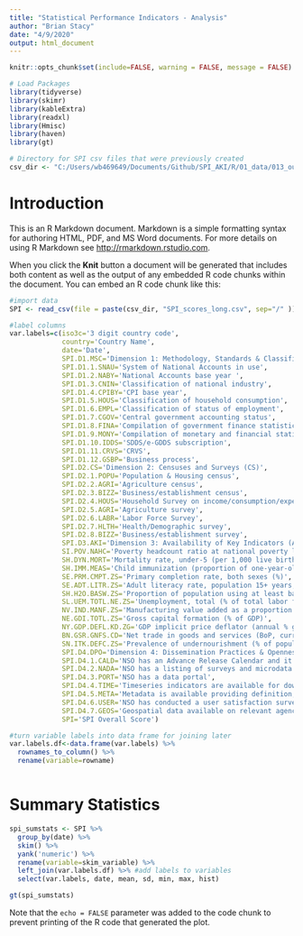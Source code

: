 ```yaml
---
title: "Statistical Performance Indicators - Analysis"
author: "Brian Stacy"
date: "4/9/2020"
output: html_document
---
```


```r
knitr::opts_chunk$set(include=FALSE, warning = FALSE, message = FALSE)

# Load Packages
library(tidyverse)
library(skimr)
library(kableExtra)
library(readxl)
library(Hmisc)
library(haven)
library(gt)

# Directory for SPI csv files that were previously created
csv_dir <- "C:/Users/wb469649/Documents/Github/SPI_AKI/R/01_data/013_outputs"

```

# Introduction

This is an R Markdown document. Markdown is a simple formatting syntax for authoring HTML, PDF, and MS Word documents. For more details on using R Markdown see <http://rmarkdown.rstudio.com>.

When you click the **Knit** button a document will be generated that includes both content as well as the output of any embedded R code chunks within the document. You can embed an R code chunk like this:

```r

#import data
SPI <- read_csv(file = paste(csv_dir, "SPI_scores_long.csv", sep="/" ))

#label columns
var.labels=c(iso3c='3 digit country code', 
             country='Country Name', 
             date='Date', 
             SPI.D1.MSC='Dimension 1: Methodology, Standards & Classifications (MSC)', 
             SPI.D1.1.SNAU='System of National Accounts in use', 
             SPI.D1.2.NABY='National Accounts base year ', 
             SPI.D1.3.CNIN='Classification of national industry', 
             SPI.D1.4.CPIBY='CPI base year', 
             SPI.D1.5.HOUS='Classification of household consumption', 
             SPI.D1.6.EMPL='Classification of status of employment', 
             SPI.D1.7.CGOV='Central government accounting status', 
             SPI.D1.8.FINA='Compilation of government finance statistics', 
             SPI.D1.9.MONY='Compilation of monetary and financial statistics', 
             SPI.D1.10.IDDS='SDDS/e-GDDS subscription', 
             SPI.D1.11.CRVS='CRVS', 
             SPI.D1.12.GSBP='Business process', 
             SPI.D2.CS='Dimension 2: Censuses and Surveys (CS)', 
             SPI.D2.1.POPU='Population & Housing census', 
             SPI.D2.2.AGRI='Agriculture census', 
             SPI.D2.3.BIZZ='Business/establishment census', 
             SPI.D2.4.HOUS='Household Survey on income/consumption/expenditure/budget/Integrated Survey ', 
             SPI.D2.5.AGRI='Agriculture survey', 
             SPI.D2.6.LABR='Labor Force Survey', 
             SPI.D2.7.HLTH='Health/Demographic survey', 
             SPI.D2.8.BIZZ='Business/establishment survey', 
             SPI.D3.AKI='Dimension 3: Availability of Key Indicators (AKI)', 
             SI.POV.NAHC='Poverty headcount ratio at national poverty lines/ availability of similar key indicators', 
             SH.DYN.MORT='Mortality rate, under-5 (per 1,000 live births)', 
             SH.IMM.MEAS='Child immunization (proportion of one-year-old children immunized against measles)', 
             SE.PRM.CMPT.ZS='Primary completion rate, both sexes (%)', 
             SE.ADT.LITR.ZS='Adult literacy rate, population 15+ years, both sexes (%)', 
             SH.H2O.BASW.ZS='Proportion of population using at least basic drinking water services (%)', 
             SL.UEM.TOTL.NE.ZS='Unemployment, total (% of total labor force) ', 
             NV.IND.MANF.ZS='Manufacturing value added as a proportion of GDP ',
             NE.GDI.TOTL.ZS='Gross capital formation (% of GDP)', 
             NY.GDP.DEFL.KD.ZG='GDP implicit price deflator (annual % growth)', 
             BN.GSR.GNFS.CD='Net trade in goods and services (BoP, current US$)', 
             SN.ITK.DEFC.ZS='Prevalence of undernourishment (% of population)', 
             SPI.D4.DPO='Dimension 4: Dissemination Practices & Openness (DPO)', 
             SPI.D4.1.CALD='NSO has an Advance Release Calendar and it is published ', 
             SPI.D4.2.NADA='NSO has a listing of surveys and microdata sets (or NADA)', 
             SPI.D4.3.PORT='NSO has a data portal', 
             SPI.D4.4.TIME='Timeseries indicators are available for download in reusable format for free', 
             SPI.D4.5.META='Metadata is available providing definition, methodology, standards or classifications for existing data series', 
             SPI.D4.6.USER='NSO has conducted a user satisfaction survey', 
             SPI.D4.7.GEOS='Geospatial data available on relevant agency website', 
             SPI='SPI Overall Score')

#turn variable labels into data frame for joining later
var.labels.df<-data.frame(var.labels) %>% 
  rownames_to_column() %>%
  rename(variable=rowname)



```



# Summary Statistics


```r

spi_sumstats <- SPI %>%
  group_by(date) %>%
  skim() %>%
  yank('numeric') %>%
  rename(variable=skim_variable) %>%
  left_join(var.labels.df) %>% #add labels to variables
  select(var.labels, date, mean, sd, min, max, hist)

gt(spi_sumstats)

```

Note that the `echo = FALSE` parameter was added to the code chunk to prevent printing of the R code that generated the plot.
